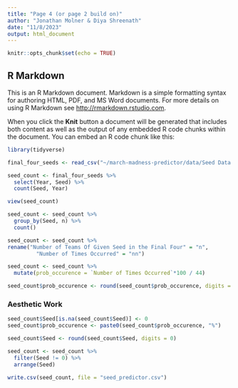 ```yaml
---
title: "Page 4 (or page 2 build on)"
author: "Jonathan Molner & Diya Shreenath"
date: "11/8/2023"
output: html_document
---
```


```r
knitr::opts_chunk$set(echo = TRUE)
```

## R Markdown

This is an R Markdown document. Markdown is a simple formatting syntax for authoring HTML, PDF, and MS Word documents. For more details on using R Markdown see <http://rmarkdown.rstudio.com>.

When you click the **Knit** button a document will be generated that includes both content as well as the output of any embedded R code chunks within the document. You can embed an R code chunk like this:


```r
library(tidyverse)
```

```r
final_four_seeds <- read_csv("~/march-madness-predictor/data/Seed Data.csv")
```

```r
seed_count <- final_four_seeds %>%
  select(Year, Seed) %>%
  count(Seed, Year)
```

```r
view(seed_count)
```

```r
seed_count <- seed_count %>%
  group_by(Seed, n) %>%
  count()
```

```r
seed_count <- seed_count %>%
rename("Number of Teams Of Given Seed in the Final Four" = "n",
         "Number of Times Occurred" = "nn")
```

```r
seed_count <- seed_count %>%
  mutate(prob_occurence = `Number of Times Occurred`*100 / 44)
```

```r
seed_count$prob_occurence <- round(seed_count$prob_occurence, digits = 0)
```



### Aesthetic Work
```r
seed_count$Seed[is.na(seed_count$Seed)] <- 0
seed_count$prob_occurence <- paste0(seed_count$prob_occurence, "%")
```

```r
seed_count$Seed <- round(seed_count$Seed, digits = 0)
```


```r
seed_count <- seed_count %>%
  filter(Seed != 0) %>%
  arrange(Seed)
```

```r
write.csv(seed_count, file = "seed_predictor.csv")
```




